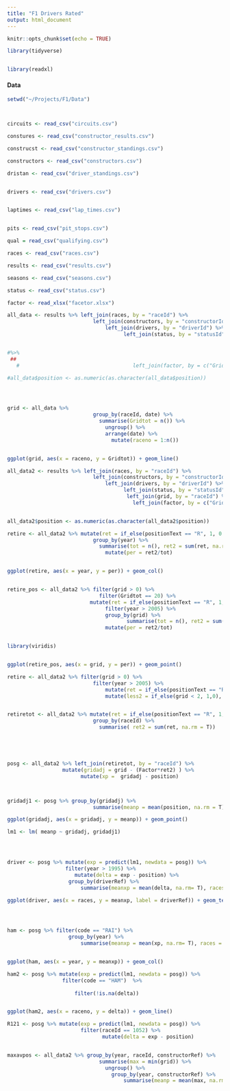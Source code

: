 ```yaml
---
title: "F1 Drivers Rated"
output: html_document
---
```


```r
knitr::opts_chunk$set(echo = TRUE)
```



```r

library(tidyverse)


library(readxl)

```


#### Data

```r


setwd("~/Projects/F1/Data")



circuits <- read_csv("circuits.csv")

constures <- read_csv("constructor_results.csv")

construcst <- read_csv("constructor_standings.csv")

constructors <- read_csv("constructors.csv")

dristan <- read_csv("driver_standings.csv")


drivers <- read_csv("drivers.csv")


laptimes <- read_csv("lap_times.csv")


pits <- read_csv("pit_stops.csv")

qual = read_csv("qualifying.csv")

races <- read_csv("races.csv")

results <- read_csv("results.csv")

seasons <- read_csv("seasons.csv")

status <- read_csv("status.csv")

factor <- read_xlsx("facetor.xlsx")

````



```r

all_data <- results %>% left_join(races, by = "raceId") %>%
                            left_join(constructors, by = "constructorId") %>%
                                left_join(drivers, by = "driverId") %>%
                                      left_join(status, by = "statusId") 


#%>%
 ##                                     
   #                                     left_join(factor, by = c("Gridtot", "grid")) 

#all_data$position <- as.numeric(as.character(all_data$position))





```


```r

grid <- all_data %>% 
                            group_by(raceId, date) %>%
                              summarise(Gridtot = n()) %>%
                                ungroup() %>%
                                arrange(date) %>%
                                  mutate(raceno = 1:n())


ggplot(grid, aes(x = raceno, y = Gridtot)) + geom_line()

```

```r

all_data2 <- results %>% left_join(races, by = "raceId") %>%
                            left_join(constructors, by = "constructorId") %>%
                                left_join(drivers, by = "driverId") %>%
                                      left_join(status, by = "statusId") %>% 
                                       left_join(grid, by = "raceId") %>%
                                         left_join(factor, by = c("Gridtot", "grid")) 


all_data2$position <- as.numeric(as.character(all_data2$position))


```




```r


retire <- all_data2 %>% mutate(ret = if_else(positionText == "R", 1, 0 )) %>%
                            group_by(year) %>%
                              summarise(tot = n(), ret2 = sum(ret, na.rm = T)) %>%
                                mutate(per = ret2/tot)


ggplot(retire, aes(x = year, y = per)) + geom_col()



````





```r


retire_pos <- all_data2 %>% filter(grid > 0) %>%
                              filter(Gridtot == 20) %>%
                           mutate(ret = if_else(positionText == "R", 1, 0 )) %>%
                                filter(year > 2005) %>%
                                group_by(grid) %>%
                                       summarise(tot = n(), ret2 = sum(ret, na.rm = T)) %>%
                                mutate(per = ret2/tot) 


library(viridis)


ggplot(retire_pos, aes(x = grid, y = per)) + geom_point() 


```



```R


retire <- all_data2 %>% filter(grid > 0) %>%
                            filter(year > 2005) %>%
                                mutate(ret = if_else(positionText == "R", 1, 0 )) %>%
                                mutate(less2 = if_else(grid < 2, 1,0), less3 = if_else(grid < 3,1,0))



```



```r


retiretot <- all_data2 %>% mutate(ret = if_else(positionText == "R", 1, 0 )) %>%
                            group_by(raceId) %>%
                              summarise( ret2 = sum(ret, na.rm = T))






````





```r


posg <- all_data2 %>% left_join(retiretot, by = "raceId") %>%
                  mutate(gridadj = grid - (Factor*ret2) ) %>%
                        mutate(xp =  gridadj - position) 




```


```r


gridadj1 <- posg %>% group_by(gridadj) %>%
                            summarise(meanp = mean(position, na.rm = T))

ggplot(gridadj, aes(x = gridadj, y = meanp)) + geom_point()

```

```r


lm1 <- lm( meanp ~ gridadj, gridadj1)





```


```r



driver <- posg %>% mutate(exp = predict(lm1, newdata = posg)) %>%
                   filter(year > 1995) %>%
                      mutate(delta = exp - position) %>%
                    group_by(driverRef) %>%
                        summarise(meanxp = mean(delta, na.rm= T), races = n()) 

ggplot(driver, aes(x = races, y = meanxp, label = driverRef)) + geom_text()





````






```r


ham <- posg %>% filter(code == "RAI") %>%
                    group_by(year) %>%
                        summarise(meanxp = mean(xp, na.rm= T), races = n()) 


ggplot(ham, aes(x = year, y = meanxp)) + geom_col()

```




```r



ham2 <- posg %>% mutate(exp = predict(lm1, newdata = posg)) %>%
                  filter(code == "HAM")  %>%
                     
                      filter(!is.na(delta))


ggplot(ham2, aes(x = raceno, y = delta)) + geom_line()


```



```R




R121 <- posg %>% mutate(exp = predict(lm1, newdata = posg)) %>%
                        filter(raceId == 1052) %>%
                               mutate(delta = exp - position)



```



```r

maxavpos <- all_data2 %>% group_by(year, raceId, constructorRef) %>%
                              summarise(max = min(grid)) %>%
                                ungroup() %>%
                                  group_by(year, constructorRef) %>%
                                      summarise(meanp = mean(max, na.rm = T))




````



```r






```




